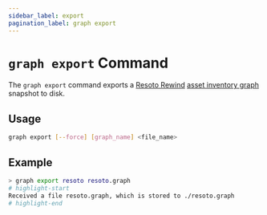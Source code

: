 ```yaml
---
sidebar_label: export
pagination_label: graph export
---
```


# `graph export` Command

The `graph export` command exports a [Resoto Rewind](/rewind) [asset inventory graph](../../../../concepts/asset-inventory-graph/index.mdx) snapshot to disk.

## Usage

```bash
graph export [--force] [graph_name] <file_name>
```

## Example

```bash
> graph export resoto resoto.graph
# highlight-start
Received a file resoto.graph, which is stored to ./resoto.graph
# highlight-end
```
